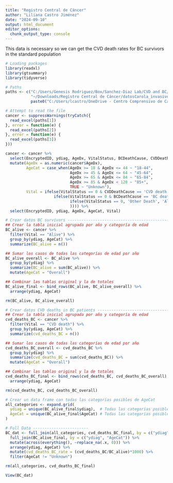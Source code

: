 ```yaml
---
title: "Registro Central de Cáncer"
author: "Liliana Castro Jiménez"
date: "2024-09-10"
output: html_document
editor_options: 
  chunk_output_type: console
---
```


This data is necessary so we can get the CVD death rates for BC survivors
in the standard population

```r
# Loading packages
library(readxl)
library(gtsummary)
library(tidyverse)
```



```r
# Paths
paths <- c("C:/Users/Genesis Rodriguez/Box/Sanchez-Diaz Lab/CVD and BC/Registro Central de Cáncer/Data/datosCarola_invasive_seq0&1_NoID.xlsx",
           "~/Downloads/Registro Central de Cáncer/datosCarola_invasive_seq0&1_NoID.xlsx",
           paste0("C:/Users/lcastro/OneDrive - Centro Comprensivo de Cancer UPR/projects_shared/BBC/Project_Dra. Carola/Data/Registro Central de Cáncer/datosCarola_invasive_seq0&1_NoID.xlsx"))

# Attempt to read the file
cancer <- suppressWarnings(tryCatch({
  read_excel(paths[1])
}, error = function(e) {
  read_excel(paths[2])
}, error = function(e) {
  read_excel(paths[3])
}))

cancer <- cancer %>% 
  select(EncryptedID, ydiag, AgeDx, VitalStatus, BCDeathCause, CVDDeathCause) %>% 
  mutate(AgeDx = as.numeric(cancer$AgeDx),
         AgeCat = case_when(AgeDx >= 18 & AgeDx <= 44 ~ "18-44",
                            AgeDx >= 45 & AgeDx <= 64 ~ "45-64",
                            AgeDx >= 65 & AgeDx <= 84 ~ "65-84",
                            AgeDx >= 85 & AgeDx < 120 ~ "85+",
                            TRUE ~ "Unknown"),
         Vital = ifelse(VitalStatus == 0 & CVDDeathCause == 'CVD death','CVD death', 
                     ifelse(VitalStatus == 0 & BCDeathCause == 'BC death', 'BC death', 
                            ifelse(VitalStatus == 0, 'Other Death', 'Alive'
                            )))) %>% 
  select(EncryptedID, ydiag, AgeDx, AgeCat, Vital)

# Crear datos BC survivors ------------------------------------------------------------
## Crear la tabla inicial agrupada por año y categoría de edad
BC_alive <- cancer %>%
  filter(Vital == "Alive") %>% 
  group_by(ydiag, AgeCat) %>% 
  summarize(BC_alive = n()) 

## Sumar los casos de todas las categorías de edad por año
BC_alive_overall <- BC_alive %>%
  group_by(ydiag) %>%
  summarize(BC_alive = sum(BC_alive)) %>%
  mutate(AgeCat = "Overall") 

## Combinar las tablas original y la de totales
BC_alive_final <- bind_rows(BC_alive, BC_alive_overall) %>%
  arrange(ydiag, AgeCat)

rm(BC_alive, BC_alive_overall)

# Crear datos CVD deaths in BC patients -----------------------------------------------
## Crear la tabla inicial agrupada por año y categoría de edad
cvd_deaths_BC <- cancer %>%
  filter(Vital == "CVD death") %>% 
  group_by(ydiag, AgeCat) %>% 
  summarize(cvd_deaths_BC = n()) 

## Sumar los casos de todas las categorías de edad por año
cvd_deaths_BC_overall <- cvd_deaths_BC %>%
  group_by(ydiag) %>%
  summarize(cvd_deaths_BC = sum(cvd_deaths_BC)) %>%
  mutate(AgeCat = "Overall") 

## Combinar las tablas original y la de totales
cvd_deaths_BC_final <- bind_rows(cvd_deaths_BC, cvd_deaths_BC_overall) %>%
  arrange(ydiag, AgeCat)

rm(cvd_deaths_BC, cvd_deaths_BC_overall)

# Crear un data frame con todas las categorías posibles de AgeCat
all_categories <- expand.grid(
  ydiag = unique(BC_alive_final$ydiag),  # Todas las categorías posibles de ydiag
  AgeCat = unique(BC_alive_final$AgeCat) # Todas las categorías posibles de AgeCat
)

# Full Data ------------------------
BC_dat <- full_join(all_categories, cvd_deaths_BC_final, by = c("ydiag", "AgeCat")) %>%
  full_join(BC_alive_final, by = c("ydiag", "AgeCat")) %>%
  mutate(across(everything(), ~replace_na(.x, 0))) %>%
  arrange(ydiag, AgeCat) %>% 
  mutate(cvd_deaths_BC_rate = (cvd_deaths_BC/BC_alive)*1000) %>% 
  filter(AgeCat != "Unknown")

rm(all_categories, cvd_deaths_BC_final)

View(BC_dat)
```


